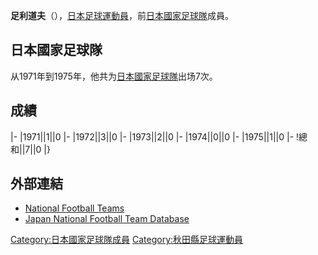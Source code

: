 {{Infobox football biography
|name=足利道夫
|image=
|fullname=足利道夫
|birth_date={{Birth date and age|1950|5|22}}
|cityofbirth=[[秋田縣|秋田縣]]
|countryofbirth=[[日本|日本]]
|height=1.75 m
|position=[[中场|中场]]
|currentclub=
|years=1969-1978
|clubs=[[浦和紅鑽|三菱重工]]
|caps(goals)=
|nationalyears=1971-1975
|nationalteam=[[日本國家足球隊|日本]]
|nationalcaps(goals)=7 (0)
}}
'''足利道夫'''（{{Bd|1950年|5月22日||}}），[[日本|日本]][[足球|足球]][[運動員|運動員]]，前[[日本國家足球隊|日本國家足球隊]]成員。

==日本國家足球隊==
从1971年到1975年，他共为[[日本國家足球隊|日本國家足球隊]]出场7次。

==成績==
{{Football player national team statistics|JPN}}
|-
|1971||1||0
|-
|1972||3||0
|-
|1973||2||0
|-
|1974||0||0
|-
|1975||1||0
|-
!總和||7||0
|}

==外部連結==
{{Reflist}}
*[http://www.national-football-teams.com/v2/player.php?id=46644 National Football Teams]
*[https://web.archive.org/web/20160319090513/http://www.japannationalfootballteam.com/en/players/ashikaga_michio.html Japan National Football Team Database]

{{Japan-sport-bio-stub}}
{{Soccer-player-stub}}
[[Category:日本國家足球隊成員|Category:日本國家足球隊成員]]
[[Category:秋田縣足球運動員|Category:秋田縣足球運動員]]